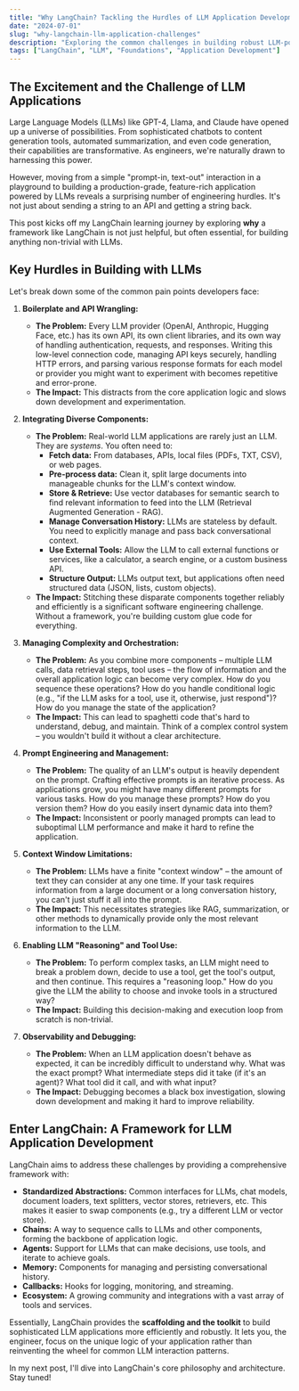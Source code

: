 ```yaml
---
title: "Why LangChain? Tackling the Hurdles of LLM Application Development"
date: "2024-07-01"
slug: "why-langchain-llm-application-challenges"
description: "Exploring the common challenges in building robust LLM-powered applications and how LangChain steps in to help."
tags: ["LangChain", "LLM", "Foundations", "Application Development"]
---
```


## The Excitement and the Challenge of LLM Applications

Large Language Models (LLMs) like GPT-4, Llama, and Claude have opened up a universe of possibilities. From sophisticated chatbots to content generation tools, automated summarization, and even code generation, their capabilities are transformative. As engineers, we're naturally drawn to harnessing this power.

However, moving from a simple "prompt-in, text-out" interaction in a playground to building a production-grade, feature-rich application powered by LLMs reveals a surprising number of engineering hurdles. It's not just about sending a string to an API and getting a string back.

This post kicks off my LangChain learning journey by exploring **why** a framework like LangChain is not just helpful, but often essential, for building anything non-trivial with LLMs.

## Key Hurdles in Building with LLMs

Let's break down some of the common pain points developers face:

1.  **Boilerplate and API Wrangling:**
    *   **The Problem:** Every LLM provider (OpenAI, Anthropic, Hugging Face, etc.) has its own API, its own client libraries, and its own way of handling authentication, requests, and responses. Writing this low-level connection code, managing API keys securely, handling HTTP errors, and parsing various response formats for each model or provider you might want to experiment with becomes repetitive and error-prone.
    *   **The Impact:** This distracts from the core application logic and slows down development and experimentation.

2.  **Integrating Diverse Components:**
    *   **The Problem:** Real-world LLM applications are rarely just an LLM. They are *systems*. You often need to:
        *   **Fetch data:** From databases, APIs, local files (PDFs, TXT, CSV), or web pages.
        *   **Pre-process data:** Clean it, split large documents into manageable chunks for the LLM's context window.
        *   **Store & Retrieve:** Use vector databases for semantic search to find relevant information to feed into the LLM (Retrieval Augmented Generation - RAG).
        *   **Manage Conversation History:** LLMs are stateless by default. You need to explicitly manage and pass back conversational context.
        *   **Use External Tools:** Allow the LLM to call external functions or services, like a calculator, a search engine, or a custom business API.
        *   **Structure Output:** LLMs output text, but applications often need structured data (JSON, lists, custom objects).
    *   **The Impact:** Stitching these disparate components together reliably and efficiently is a significant software engineering challenge. Without a framework, you're building custom glue code for everything.

3.  **Managing Complexity and Orchestration:**
    *   **The Problem:** As you combine more components – multiple LLM calls, data retrieval steps, tool uses – the flow of information and the overall application logic can become very complex. How do you sequence these operations? How do you handle conditional logic (e.g., "if the LLM asks for a tool, use it, otherwise, just respond")? How do you manage the state of the application?
    *   **The Impact:** This can lead to spaghetti code that's hard to understand, debug, and maintain. Think of a complex control system – you wouldn't build it without a clear architecture.

4.  **Prompt Engineering and Management:**
    *   **The Problem:** The quality of an LLM's output is heavily dependent on the prompt. Crafting effective prompts is an iterative process. As applications grow, you might have many different prompts for various tasks. How do you manage these prompts? How do you version them? How do you easily insert dynamic data into them?
    *   **The Impact:** Inconsistent or poorly managed prompts can lead to suboptimal LLM performance and make it hard to refine the application.

5.  **Context Window Limitations:**
    *   **The Problem:** LLMs have a finite "context window" – the amount of text they can consider at any one time. If your task requires information from a large document or a long conversation history, you can't just stuff it all into the prompt.
    *   **The Impact:** This necessitates strategies like RAG, summarization, or other methods to dynamically provide only the most relevant information to the LLM.

6.  **Enabling LLM "Reasoning" and Tool Use:**
    *   **The Problem:** To perform complex tasks, an LLM might need to break a problem down, decide to use a tool, get the tool's output, and then continue. This requires a "reasoning loop." How do you give the LLM the ability to choose and invoke tools in a structured way?
    *   **The Impact:** Building this decision-making and execution loop from scratch is non-trivial.

7.  **Observability and Debugging:**
    *   **The Problem:** When an LLM application doesn't behave as expected, it can be incredibly difficult to understand why. What was the exact prompt? What intermediate steps did it take (if it's an agent)? What tool did it call, and with what input?
    *   **The Impact:** Debugging becomes a black box investigation, slowing down development and making it hard to improve reliability.

## Enter LangChain: A Framework for LLM Application Development

LangChain aims to address these challenges by providing a comprehensive framework with:

*   **Standardized Abstractions:** Common interfaces for LLMs, chat models, document loaders, text splitters, vector stores, retrievers, etc. This makes it easier to swap components (e.g., try a different LLM or vector store).
*   **Chains:** A way to sequence calls to LLMs and other components, forming the backbone of application logic.
*   **Agents:** Support for LLMs that can make decisions, use tools, and iterate to achieve goals.
*   **Memory:** Components for managing and persisting conversational history.
*   **Callbacks:** Hooks for logging, monitoring, and streaming.
*   **Ecosystem:** A growing community and integrations with a vast array of tools and services.

Essentially, LangChain provides the **scaffolding and the toolkit** to build sophisticated LLM applications more efficiently and robustly. It lets you, the engineer, focus on the unique logic of your application rather than reinventing the wheel for common LLM interaction patterns.

In my next post, I'll dive into LangChain's core philosophy and architecture. Stay tuned!
